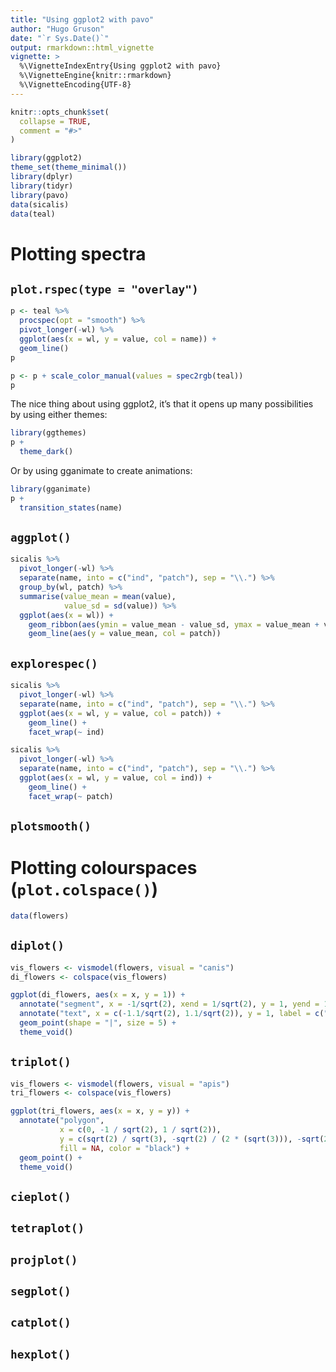 ```yaml
---
title: "Using ggplot2 with pavo"
author: "Hugo Gruson"
date: "`r Sys.Date()`"
output: rmarkdown::html_vignette
vignette: >
  %\VignetteIndexEntry{Using ggplot2 with pavo}
  %\VignetteEngine{knitr::rmarkdown}
  %\VignetteEncoding{UTF-8}
---
```


```r
knitr::opts_chunk$set(
  collapse = TRUE,
  comment = "#>"
)
```

```r
library(ggplot2)
theme_set(theme_minimal())
library(dplyr)
library(tidyr)
library(pavo)
data(sicalis)
data(teal)
```

# Plotting spectra

## `plot.rspec(type = "overlay")`

```r
p <- teal %>%
  procspec(opt = "smooth") %>%
  pivot_longer(-wl) %>%
  ggplot(aes(x = wl, y = value, col = name)) +
  geom_line()
p
```

```r
p <- p + scale_color_manual(values = spec2rgb(teal))
p
```

The nice thing about using ggplot2, it's that it opens up many possibilities by
using either themes:

```r
library(ggthemes)
p +
  theme_dark()
```
Or by using gganimate to create animations:

```r
library(gganimate)
p +
  transition_states(name)
```

## `aggplot()`

```r
sicalis %>%
  pivot_longer(-wl) %>%
  separate(name, into = c("ind", "patch"), sep = "\\.") %>%
  group_by(wl, patch) %>%
  summarise(value_mean = mean(value),
            value_sd = sd(value)) %>%
  ggplot(aes(x = wl)) +
    geom_ribbon(aes(ymin = value_mean - value_sd, ymax = value_mean + value_sd, fill = patch), alpha = 0.5) +
    geom_line(aes(y = value_mean, col = patch))
```

## `explorespec()`

```r
sicalis %>%
  pivot_longer(-wl) %>%
  separate(name, into = c("ind", "patch"), sep = "\\.") %>%
  ggplot(aes(x = wl, y = value, col = patch)) +
    geom_line() +
    facet_wrap(~ ind)
```

```r
sicalis %>%
  pivot_longer(-wl) %>%
  separate(name, into = c("ind", "patch"), sep = "\\.") %>%
  ggplot(aes(x = wl, y = value, col = ind)) +
    geom_line() +
    facet_wrap(~ patch)
```

## `plotsmooth()`

# Plotting colourspaces (`plot.colspace()`)

```r
data(flowers)
```

## `diplot()`

```r
vis_flowers <- vismodel(flowers, visual = "canis")
di_flowers <- colspace(vis_flowers)

ggplot(di_flowers, aes(x = x, y = 1)) +
  annotate("segment", x = -1/sqrt(2), xend = 1/sqrt(2), y = 1, yend = 1, color = "grey") +
  annotate("text", x = c(-1.1/sqrt(2), 1.1/sqrt(2)), y = 1, label = c("S", "L")) +
  geom_point(shape = "|", size = 5) +
  theme_void()
```

## `triplot()`

```r
vis_flowers <- vismodel(flowers, visual = "apis")
tri_flowers <- colspace(vis_flowers)

ggplot(tri_flowers, aes(x = x, y = y)) +
  annotate("polygon",  
           x = c(0, -1 / sqrt(2), 1 / sqrt(2)),
           y = c(sqrt(2) / sqrt(3), -sqrt(2) / (2 * (sqrt(3))), -sqrt(2) / (2 * (sqrt(3)))),
           fill = NA, color = "black") +
  geom_point() +
  theme_void()
```

## `cieplot()`

## `tetraplot()`

## `projplot()`

## `segplot()`

## `catplot()`

## `hexplot()`



